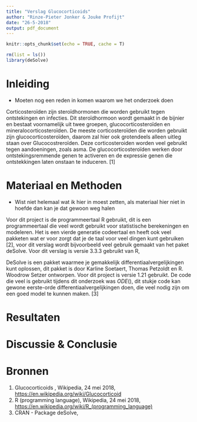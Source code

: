 ```yaml
---
title: "Verslag Glucocorticoids"
author: "Rinze-Pieter Jonker & Jouke Profijt"
date: "26-5-2018"
output: pdf_document
---
```


```r
knitr::opts_chunk$set(echo = TRUE, cache = T)
```

```r
rm(list = ls())
library(deSolve)
```

\tableofcontents

\pagebreak

# Inleiding

* Moeten nog een reden in komen waarom we het onderzoek doen

Corticosteroïden zijn steroïdhormonen die worden gebruikt tegen ontstekingen en infecties. Dit steroïdhormoon wordt  gemaakt in de bijnier en bestaat voornamelijk uit twee groepen, glucocorticosteroïden en mineralocorticosteroïden. De meeste corticosteroïden die worden gebruikt zijn glucocorticosteroïden, daarom zal hier ook grotendeels alleen uitleg staan over Glucocostreroïden. Deze corticosteroiden worden veel gebruikt tegen aandoeningen, zoals asma. De glucocorticosteroïden werken door ontstekingsremmende genen te activeren en de expressie genen die ontstekkingen laten onstaan te induceren. [1]

\pagebreak

# Materiaal en Methoden

* Wist niet helemaal wat ik hier in moest zetten, als materiaal hier niet in hoefde dan kan je dat gewoon weg halen


Voor dit project is de programmeertaal R gebruikt, dit is een programmeertaal die veel wordt gebruikt voor statistische berekeningen en modeleren. Het is een vierde generatie codeertaal en heeft ook veel pakketen wat er voor zorgt dat je de taal voor veel dingen kunt gebruiken [2], voor dit verslag wordt bijvoorbeeld veel gebruik gemaakt van het paket deSolve. Voor dit verslag is versie 3.3.3 gebruikt van R,

DeSolve is een pakket waarmee je gemakkelijk differentiaalvergelijkingen kunt oplossen, dit pakket is door Karline Soetaert, Thomas Petzoldt en R. Woodrow Setzer ontworpen. Voor dit project is versie 1.21 gebruikt. De code die veel is gebruikt tijdens dit onderzoek was $ODE()$, dit stukje code kan gewone eerste-orde differentiaalvergelijkingen doen, die veel nodig zijn om een goed model te kunnen maken. [3]


\pagebreak

# Resultaten



\pagebreak

# Discussie & Conclusie



\pagebreak

# Bronnen

1. Glucocorticoids , Wikipedia, 24 mei 2018, [https://en.wikipedia.org/wiki/Glucocorticoid](https://en.wikipedia.org/wiki/Glucocorticoid)
2. R (programming language), Wikipedia, 24 mei 2018, [https://en.wikipedia.org/wiki/R_(programming_language)](https://en.wikipedia.org/wiki/R_(programming_language))
3. CRAN - Package deSolve, 

